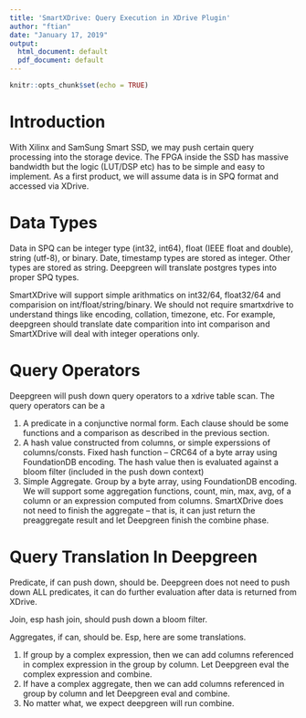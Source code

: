 ---
title: 'SmartXDrive: Query Execution in XDrive Plugin'
author: "ftian"
date: "January 17, 2019"
output:
  html_document: default
  pdf_document: default
---

```{r setup, include=FALSE}
knitr::opts_chunk$set(echo = TRUE)
```

# Introduction

With Xilinx and SamSung Smart SSD, we may push certain query processing into the storage device.  The FPGA inside the SSD has massive bandwidth but the logic (LUT/DSP etc) has to be simple and easy to implement.  As a first product, we will assume data is in SPQ format and accessed via XDrive. 

# Data Types

Data in SPQ can be integer type (int32, int64), float (IEEE float and double), string (utf-8), or binary.  Date, timestamp types are stored as integer.   Other types are stored as string.   Deepgreen will translate postgres types into proper SPQ types.

SmartXDrive will support simple arithmatics on int32/64, float32/64 and comparision on int/float/string/binary.  We should not require smartxdrive to understand things like encoding, collation, timezone, etc.   For example, deepgreen should translate date comparition into int comparison and SmartXDrive will deal with integer operations only.

# Query Operators

Deepgreen will push down query operators to a xdrive table scan.  The query operators can be a 

1. A predicate in a conjunctive normal form.  Each clause should be some functions and a comparison as described in the previous section.
2. A hash value constructed from columns, or simple experssions of columns/consts.   Fixed hash function -- CRC64 of a byte array using FoundationDB encoding.  The hash value then is evaluated against a bloom filter (included in the push down context)
3. Simple Aggregate.  Group by a byte array, using FoundationDB encoding.   We will support some aggregation functions, count, min, max, avg, of a column or an expression computed from columns.   SmartXDrive does not need to finish the aggregate -- that is, it can just return the preaggregate result and let Deepgreen finish the combine phase.

# Query Translation In Deepgreen
Predicate, if can push down, should be.  Deepgreen does not need to push down ALL predicates, it can do further evaluation after data is returned from XDrive.

Join, esp hash join, should push down a bloom filter.

Aggregates, if can, should be.  Esp, here are some translations.

1. If group by a complex expression, then we can add columns referenced in complex expression in the group by column.  Let Deepgreen eval the complex expression and combine.
2. If have a complex aggregate, then we can add columns referenced in group by column and let Deepgreen eval and combine.
3. No matter what, we expect deepgreen will run combine.


